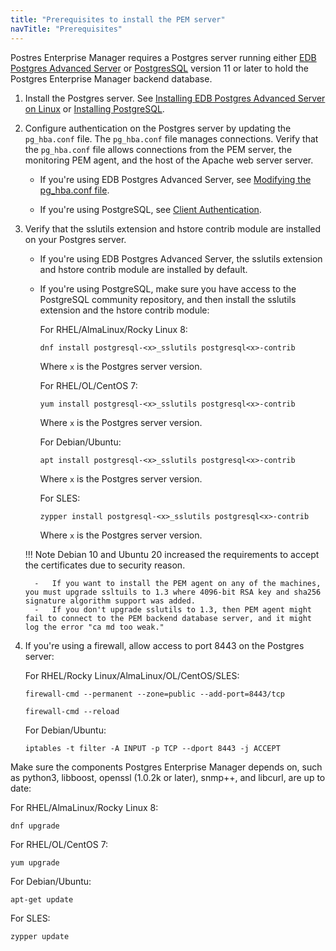 ```yaml
---
title: "Prerequisites to install the PEM server"
navTitle: "Prerequisites"
---
```


Postres Enterprise Manager requires a Postgres server running either [EDB Postgres Advanced Server](/epas/latest) or [PostgresSQL](/supported-open-source/postgresql/) version 11 or later to hold the Postgres Enterprise Manager backend database. 
  
  1. Install the Postgres server. See [Installing EDB Postgres Advanced Server on Linux](/epas/latest/epas_inst_linux) or [Installing PostgreSQL](/supported-open-source/postgresql/installer/).
  
  2. Configure authentication on the Postgres server by updating the `pg_hba.conf` file. The `pg_hba.conf` file manages connections. Verify that the `pg_hba.conf` file allows connections from the PEM server, the monitoring PEM agent, and the host of the Apache web server server.
  
     - If you're using EDB Postgres Advanced Server, see [Modifying the pg_hba.conf file](/pem/latest/managing_database_server/#modifying-the-pg_hbaconf-file).

     - If you're using PostgreSQL, see [Client Authentication](https://www.postgresql.org/docs/current/auth-pg-hba-conf.html).

  3.  Verify that the sslutils extension and hstore contrib module are installed on your Postgres server.

      -   If you're using EDB Postgres Advanced Server, the sslutils extension and hstore contrib module are installed by default.

      -   If you're using PostgreSQL, make sure you have access to the PostgreSQL community repository, and then install the sslutils extension and the hstore contrib module: 

          For RHEL/AlmaLinux/Rocky Linux 8:
          
          ```shell
          dnf install postgresql-<x>_sslutils postgresql<x>-contrib
          ```

          Where `x` is the Postgres server version.

          For RHEL/OL/CentOS 7:
          
          ```shell
          yum install postgresql-<x>_sslutils postgresql<x>-contrib
          ```

          Where `x` is the Postgres server version.

          For Debian/Ubuntu:
          
          ```shell
          apt install postgresql-<x>_sslutils postgresql<x>-contrib
          ```

          Where `x` is the Postgres server version.

          For SLES:
          
          ```shell
          zypper install postgresql-<x>_sslutils postgresql<x>-contrib
          ```

          Where `x` is the Postgres server version.

      !!! Note
          Debian 10 and Ubuntu 20 increased the requirements to accept the certificates due to security reason.

            -   If you want to install the PEM agent on any of the machines, you must upgrade ssltuils to 1.3 where 4096-bit RSA key and sha256 signature algorithm support was added.
            -   If you don't upgrade sslutils to 1.3, then PEM agent might fail to connect to the PEM backend database server, and it might log the error "ca md too weak."

   4.  If you're using a firewall, allow access to port 8443 on the Postgres server:

       For RHEL/Rocky Linux/AlmaLinux/OL/CentOS/SLES:

       ```shell
       firewall-cmd --permanent --zone=public --add-port=8443/tcp
     
       firewall-cmd --reload
       ```
       
       For Debian/Ubuntu:

       ```shell
       iptables -t filter -A INPUT -p TCP --dport 8443 -j ACCEPT
       ```
Make sure the components Postgres Enterprise Manager depends on, such as python3, libboost, openssl (1.0.2k or later), snmp++, and libcurl, are up to date: 

   For RHEL/AlmaLinux/Rocky Linux 8:

   ```shell
   dnf upgrade
   ```

   For RHEL/OL/CentOS 7:
   
   ```shell
   yum upgrade
   ```

   For Debian/Ubuntu:
   
   ```shell
   apt-get update
   ```

   For SLES:
   
   ```shell
   zypper update
   ```
